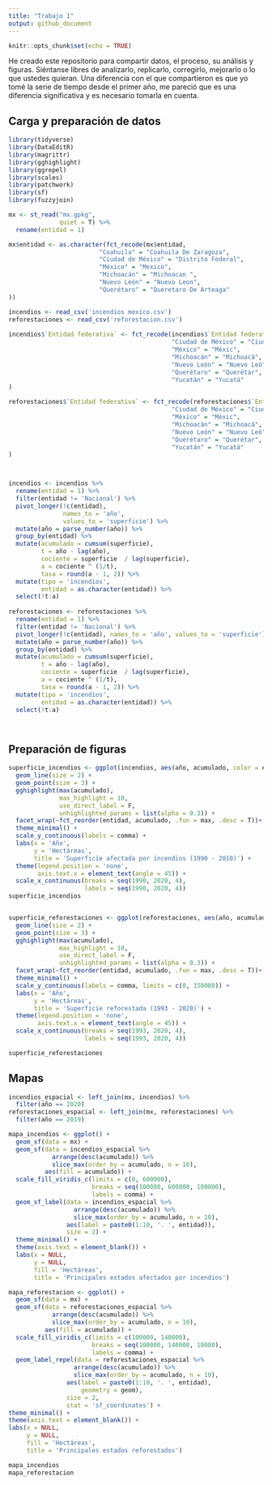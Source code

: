 ```yaml
---
title: "Trabajo 1"
output: github_document
---
```


```r
knitr::opts_chunk$set(echo = TRUE)
```

He creado este repositorio para compartir datos, el proceso, su análisis y figuras. Siéntanse libres de analizarlo, replicarlo, corregirlo, mejorarlo o lo que ustedes quieran. Una diferencia con el que compartieron es que yo tomé la serie de tiempo desde el primer año, me pareció que es una diferencia significativa y es necesario tomarla en cuenta.

## Carga y preparación de datos

```r

library(tidyverse)
library(DataEditR)
library(magrittr)
library(gghighlight)
library(ggrepel)
library(scales)
library(patchwork)
library(sf)
library(fuzzyjoin)

mx <- st_read("mx.gpkg",
              quiet = T) %>% 
  rename(entidad = 1)

mx$entidad <- as.character(fct_recode(mx$entidad,
                         "Coahuila" = "Coahuila De Zaragoza",
                         "Ciudad de México" = "Distrito Federal",
                         "México" = "Mexico",
                         "Michoacán" = "Michoacan ",
                         "Nuevo León" = "Nuevo Leon",
                         "Querétaro" = "Queretaro De Arteaga"
))

incendios <- read_csv('incendios mexico.csv')
reforestaciones <- read_csv('reforestacion.csv') 
  
incendios$`Entidad federativa` <- fct_recode(incendios$`Entidad federativa`,
                                             "Ciudad de México" = "Ciudad de Méxic",
                                             "México" = "Méxic",
                                             "Michoacán" = "Michoacá",
                                             "Nuevo León" = "Nuevo Leó",
                                             "Querétaro" = "Querétar",
                                             "Yucatán" = "Yucatá"
)

reforestaciones$`Entidad federativa` <- fct_recode(reforestaciones$`Entidad federativa`,
                                             "Ciudad de México" = "Ciudad de Méxic",
                                             "México" = "Méxic",
                                             "Michoacán" = "Michoacá",
                                             "Nuevo León" = "Nuevo Leó",
                                             "Querétaro" = "Querétar",
                                             "Yucatán" = "Yucatá"
)



incendios <- incendios %>% 
  rename(entidad = 1) %>% 
  filter(entidad != 'Nacional') %>% 
  pivot_longer(!c(entidad), 
               names_to = 'año',
               values_to = 'superficie') %>% 
  mutate(año = parse_number(año)) %>% 
  group_by(entidad) %>% 
  mutate(acumulado = cumsum(superficie),
         t = año - lag(año),
         cociente = superficie  / lag(superficie),
         a = cociente ^ (1/t),
         tasa = round(a - 1, 2)) %>% 
  mutate(tipo = 'incendios',
         entidad = as.character(entidad)) %>% 
  select(!t:a)
  
reforestaciones <- reforestaciones %>% 
  rename(entidad = 1) %>% 
  filter(entidad != 'Nacional') %>% 
  pivot_longer(!c(entidad), names_to = 'año', values_to = 'superficie') %>% 
  mutate(año = parse_number(año)) %>% 
  group_by(entidad) %>% 
  mutate(acumulado = cumsum(superficie),
         t = año - lag(año),
         cociente = superficie  / lag(superficie),
         a = cociente ^ (1/t),
         tasa = round(a - 1, 2)) %>% 
  mutate(tipo = 'incendios',
         entidad = as.character(entidad)) %>% 
  select(!t:a)




```

## Preparación de figuras

```r

superficie_incendios <- ggplot(incendios, aes(año, acumulado, color = entidad)) +
  geom_line(size = 2) +
  geom_point(size = 3) +
  gghighlight(max(acumulado),
              max_highlight = 10, 
              use_direct_label = F,
              unhighlighted_params = list(alpha = 0.3)) +
  facet_wrap(~fct_reorder(entidad, acumulado, .fun = max, .desc = T))+
  theme_minimal() +
  scale_y_continuous(labels = comma) +
  labs(x = 'Año', 
       y = 'Hectáreas',
       title = 'Superficie afectada por incendios (1990 - 2010)') +
  theme(legend.position = 'none',
        axis.text.x = element_text(angle = 45)) +
  scale_x_continuous(breaks = seq(1990, 2020, 4),
                     labels = seq(1990, 2020, 4))
superficie_incendios


superficie_reforestaciones <- ggplot(reforestaciones, aes(año, acumulado, color = entidad)) +
  geom_line(size = 2) +
  geom_point(size = 3) +
  gghighlight(max(acumulado), 
              max_highlight = 10,
              use_direct_label = F,
              unhighlighted_params = list(alpha = 0.3)) +
  facet_wrap(~fct_reorder(entidad, acumulado, .fun = max, .desc = T))+
  theme_minimal() +
  scale_y_continuous(labels = comma, limits = c(0, 150000)) +
  labs(x = 'Año', 
       y = 'Hectáreas',
       title = 'Superficie reforestada (1993 - 2020)') +
  theme(legend.position = 'none',
        axis.text.x = element_text(angle = 45)) +
  scale_x_continuous(breaks = seq(1993, 2020, 4),
                     labels = seq(1993, 2020, 4))

superficie_reforestaciones

```

## Mapas

```r

incendios_espacial <- left_join(mx, incendios) %>% 
  filter(año == 2020) 
reforestaciones_espacial <- left_join(mx, reforestaciones) %>% 
  filter(año == 2019)

mapa_incendios <- ggplot() +
  geom_sf(data = mx) +
  geom_sf(data = incendios_espacial %>% 
            arrange(desc(acumulado)) %>% 
            slice_max(order_by = acumulado, n = 10), 
          aes(fill = acumulado)) +
  scale_fill_viridis_c(limits = c(0, 600000),
                       breaks = seq(100000, 600000, 100000),
                       labels = comma) +
  geom_sf_label(data = incendios_espacial %>% 
                  arrange(desc(acumulado)) %>% 
                  slice_max(order_by = acumulado, n = 10),
                aes(label = paste0(1:10, '. ', entidad)),
                size = 2) +
  theme_minimal() +
  theme(axis.text = element_blank()) +
  labs(x = NULL,
       y = NULL,
       fill = 'Hectáreas',
       title = 'Principales estados afectados por incendios')

mapa_reforestacion <- ggplot() +
  geom_sf(data = mx) +
  geom_sf(data = reforestaciones_espacial %>% 
            arrange(desc(acumulado)) %>% 
            slice_max(order_by = acumulado, n = 10), 
          aes(fill = acumulado)) +
  scale_fill_viridis_c(limits = c(100000, 140000),
                       breaks = seq(100000, 140000, 10000),
                       labels = comma) +
  geom_label_repel(data = reforestaciones_espacial %>% 
                  arrange(desc(acumulado)) %>% 
                  slice_max(order_by = acumulado, n = 10),
                aes(label = paste0(1:10, '. ', entidad),
                    geometry = geom),
                size = 2,
                stat = 'sf_coordinates') +
theme_minimal() +
theme(axis.text = element_blank()) +
labs(x = NULL,
     y = NULL,
     fill = 'Hectáreas',
     title = 'Principales estados reforestados')

mapa_incendios
mapa_reforestacion

```
